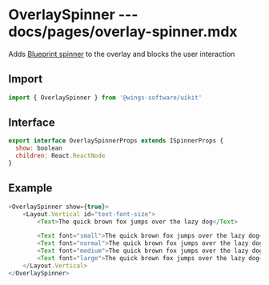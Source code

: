 # OverlaySpinner --- docs/pages/overlay-spinner.mdx

Adds [Blueprint spinner](https://blueprintjs.com/docs/#core/components/spinner) to the overlay and blocks the user interaction

## Import
```js
import { OverlaySpinner } from '@wings-software/uikit'
```

## Interface
```js
export interface OverlaySpinnerProps extends ISpinnerProps {
  show: boolean
  children: React.ReactNode
}
```

## Example

```js live=true
<OverlaySpinner show={true}>
    <Layout.Vertical id="text-font-size">
        <Text>The quick brown fox jumps over the lazy dog</Text>

        <Text font="small">The quick brown fox jumps over the lazy dog</Text>
        <Text font="normal">The quick brown fox jumps over the lazy dog</Text>
        <Text font="medium">The quick brown fox jumps over the lazy dog</Text>
        <Text font="large">The quick brown fox jumps over the lazy dog</Text>
    </Layout.Vertical>
</OverlaySpinner>
```